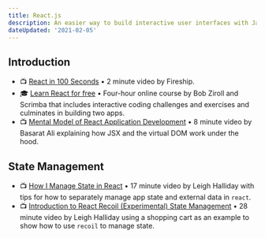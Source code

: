 ```yaml
---
title: React.js
description: An easier way to build interactive user interfaces with JavaScript.
dateUpdated: '2021-02-05'
---
```


## Introduction 

- 📺 [React in 100 Seconds](https://m.youtube.com/watch?v=Tn6-PIqc4UM) • 2 minute video by Fireship.
- 🎓 [Learn React for free](https://scrimba.com/learn/learnreact) • Four-hour online course by Bob Ziroll and Scrimba that includes interactive coding challenges and exercises and culminates in building two apps.
- 📺 [Mental Model of React Application Development](https://m.youtube.com/watch?v=7EW67MqgJvs) • 8 minute video by Basarat Ali explaining how JSX and the virtual DOM work under the hood.

## State Management

- 📺 [How I Manage State in React](https://m.youtube.com/watch?v=FzlurzsCW4M) • 17 minute video by Leigh Halliday with tips for how to separately manage app state and external data in `react`. 
- 📺 [Introduction to React Recoil (Experimental) State Management](https://m.youtube.com/watch?v=wHe6-2-ZX6Y) • 28 minute video by Leigh Halliday using a shopping cart as an example to show how to use `recoil` to manage state.